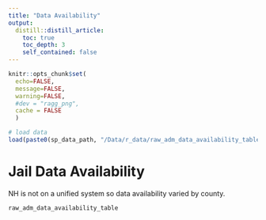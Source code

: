 ```yaml
---
title: "Data Availability"
output: 
  distill::distill_article:
    toc: true
    toc_depth: 3
    self_contained: false
---
```


```r
knitr::opts_chunk$set(
  echo=FALSE, 
  message=FALSE, 
  warning=FALSE,
  #dev = "ragg_png",
  cache = FALSE
  )
```


```r
# load data
load(paste0(sp_data_path, "/Data/r_data/raw_adm_data_availability_table.Rda", sep = ""))
```

# Jail Data Availability 

NH is not on a unified system so data availability varied by county.  

```r
raw_adm_data_availability_table
```

